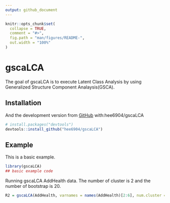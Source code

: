 ```yaml
---
output: github_document
---
```


<!-- README.md is generated from README.Rmd. Please edit that file -->

```r
knitr::opts_chunk$set(
  collapse = TRUE,
  comment = "#>",
  fig.path = "man/figures/README-",
  out.width = "100%"
)
```
# gscaLCA

<!-- badges: start -->
<!-- badges: end -->

The goal of gscaLCA is to execute Latent Class Analysis by using Generalized Structure Component Analaysis(GSCA).

## Installation

<!-- You can install the released version of gscaLCA from [CRAN](https://CRAN.R-project.org) with: -->

<!-- ``` r -->
<!-- install.packages("gscaLCA") -->
<!-- ``` -->

And the development version from [GitHub](https://github.com/) with:hee6904/gscaLCA

``` r
# install.packages("devtools")
devtools::install_github("hee6904/gscaLCA")
```
## Example

This is a basic example.

```r
library(gscaLCA)
## basic example code
```

Running gscaLCA AddHealth data. The number of cluster is 2 and the number of bootstrap is 20. 
```r
R2 = gscaLCA(AddHealth, varnames = names(AddHealth)[2:6], num.cluster = 2)
```

